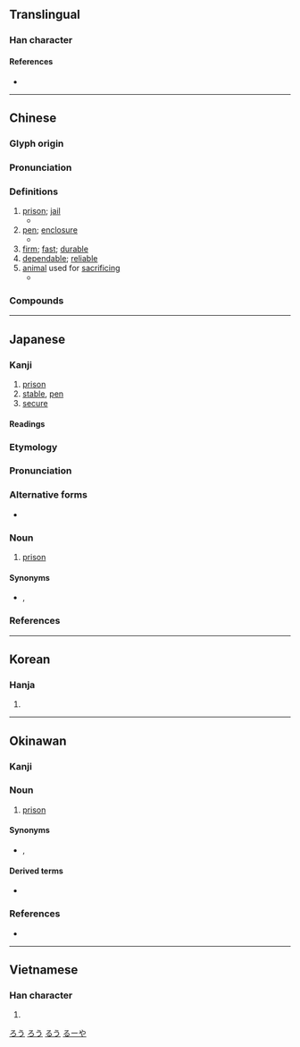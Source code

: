 {{character info/new}}
==Translingual==

===Han character===
{{Han char|rn=93|rad=牛|as=03|sn=7|four=30502|canj=JHQ|ids=⿱宀牛}}

====References====
* {{Han ref|kx=0698.010|dkj=19934|dj=1110.020|hdz=31802.060|uh=7262|ud=29282|bh=A863|bd=43107}}

----

==Chinese==
{{zh-forms}}

===Glyph origin===
{{Han etym}}

===Pronunciation===
{{zh-pron
|m=láo
|ma=y
|m-s=nao2
|c=lou4
|j=lau1
|h=pfs=
|md=lò̤
|mn=xm,zz:lâu/tiâu/qz:láu/lô/qz:lô͘
|mn_note=lâu - vernacular; tiâu/láu - vernacular (俗); lô/lô͘ - literary
|mn-t=lo5
|w=3lau
|x=lau2
|mc=y
|oc=y
|cat=n,a
}}

===Definitions===
{{zh-hanzi}}

# [[prison]]; [[jail]]
#* {{zh-x|監牢|prison}}
# [[pen]]; [[enclosure]]
#* {{zh-x|亡.羊.補.牢，猶 未 遲 也。|Repairing a sheep '''pen''' only after a sheep is lost is not considered tardy.}}
# [[firm]]; [[fast]]; [[durable]]
# [[dependable]]; [[reliable]]
# [[animal]] used for [[sacrificing]]
#* {{zh-x|太牢|[[animal]] used for [[sacrificing]]}}

===Compounds===
{{zh-der|劫牢|南牢|坐牢|少牢|中牢|久慣牢成|命不牢|大發牢騷|女牢|地牢|夜役軍牢|不牢|太牢|囚牢|套牢|大牢|天牢|堅牢|亡羊補牢|牢醴|牢靠|發牢騷|牢子|打鳳牢龍|牢騷|提牢|牢不可拔|牢眼|牢成|牢頭禁子|牢不可破|牛驥共牢|拖牢洞|牢固|把牢|皋牢|提牢官|當牢節級|牢房|畫地為牢|監牢|押牢|持牢|死囚牢|牢騷滿腹|牢飯|牢頭|牢角底|牢落|牢籠計|牢籠|牢盆|牢牢|牢成久慣|牢定|牢城|牢九|牢穩|滿腹牢騷|滿肚牢騷|牢愁|牢獄之災|牢獄|牢記|抓牢|牢拴|軍牢快手|虎牢關|蒲牢|軍牢|餼牢|顧犬補牢}}

{{zh-cat|Intermediate}}

----

==Japanese==

===Kanji===
{{ja-kanji|rs=牛03}}

# [[prison]]
# [[stable]], [[pen]]
# [[secure]]

====Readings====
{{ja-readings
|goon=ろう<らう
|kanon=ろう<らう
|kun=ひとや-, かた-い
}}

===Etymology===
{{ja-kanjitab|ろう|yomi=o}}

===Pronunciation===
{{ja-pron|yomi=o|ろう|acc=1|acc_ref=DJR,NHK}}

===Alternative forms===
* {{ja-l|籠}}

===Noun===
{{ja-noun|ろう|hhira=らう}}

# [[prison]]

====Synonyms====
* {{ja-r|監獄|かんごく}}, {{ja-r|牢屋|ろうや}}

===References===
<references/>

[[Category:ja:Buildings|ろう]]
[[Category:ja:Prison|ろう]]

----

==Korean==

===Hanja===
{{ko-hanja|hangeul=[[뢰]], [[뇌]], [[로]], [[노]]|eumhun=|rv=roe, noe, ro, no|mr=roe, noe, ro, no|y=loy, noy, lo, no}}

# {{defn|lang=ko|sort=牛03}}

----

==Okinawan==

===Kanji===
{{head|ryu|kanji|hiragana|るー|romaji|rū}}

===Noun===
{{head|ryu|noun|hiragana|るー|romaji|rū}}

# [[prison]]

====Synonyms====
* {{l|ryu|監獄|tr=[[かんぐく]], ''[[kanguku]]''}}, {{l|ryu|牢屋|tr=[[るーや]], ''[[rūya]]''}}

====Derived terms====
* {{l|ryu|牢屋|tr=[[るーや]], ''[[rūya]]''||[[prison]]}}

===References===
* {{R:Okinawago Jiten}}

[[Category:ryu:Buildings|るう]]
[[Category:ryu:Prison|るーや]]

----

==Vietnamese==

===Han character===
{{vi-readings|rs=牛03| hanviet = [[lao]], [[lào]], [[sao]], [[sau]]}}

# {{defn|lang=vi|sort=牛03}}

{{cln|vi|Han tu}}